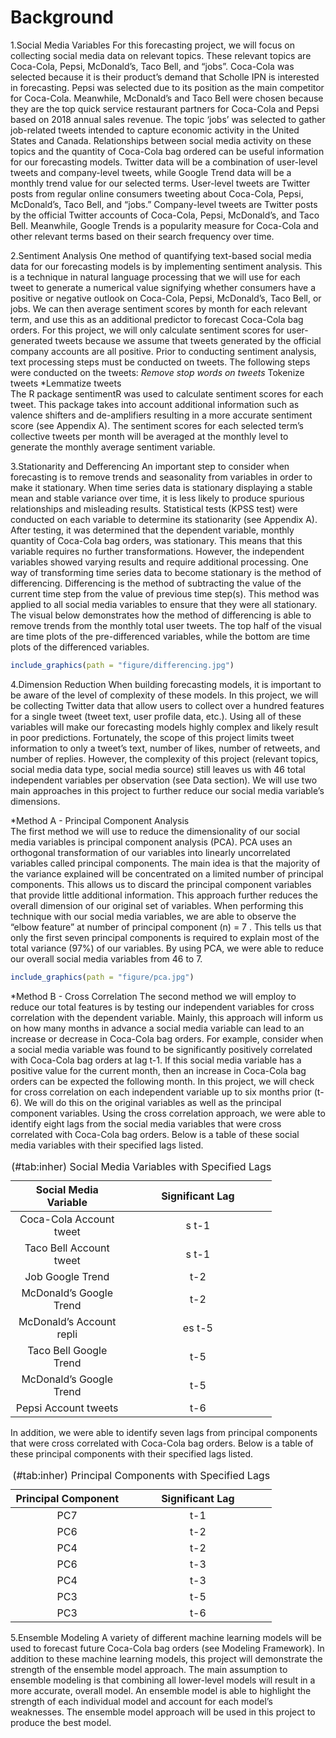 <!--
This is for including Chapter 1.  Notice that it's also good practice to name your chunk.  This will help you debug potential issues as you knit.  The chunk above is called intro and the one below is called background.  Feel free to change the name of the Rmd file as you wish, but don't forget to change it here from 01-background.Rmd.
-->

<!--
The {#background} text after the chapter declaration will allow us to link throughout the document back to the beginning of of the background section.  These labels will automatically be generated (if not specified) by changing the spaces to hyphens and capital letters to lowercase.  Look for the reference to this label at the beginning of Chapter 2.
-->

# Background {#background .unnumbered}

1.Social Media Variables
For this forecasting project, we will focus on collecting social media data on relevant topics. These relevant topics are Coca-Cola, Pepsi, McDonald’s, Taco Bell, and “jobs”.  Coca-Cola was selected because it is their product’s demand that Scholle IPN is interested in forecasting. Pepsi was selected due to its position as the main competitor for Coca-Cola.  Meanwhile, McDonald’s and Taco Bell were chosen because they are the top quick service restaurant partners for Coca-Cola and Pepsi based on 2018 annual sales revenue. The topic ‘jobs’ was selected to gather job-related tweets intended to capture economic activity in the United States and Canada.  Relationships between social media activity on these topics and the quantity of Coca-Cola bag ordered can be useful information for our forecasting models.
Twitter data will be a combination of user-level tweets and company-level tweets, while Google Trend data will be a monthly trend value for our selected terms.  User-level tweets are Twitter posts from regular online consumers tweeting about Coca-Cola, Pepsi, McDonald’s, Taco Bell, and “jobs.”  Company-level tweets are Twitter posts by the official Twitter accounts of Coca-Cola, Pepsi, McDonald’s, and Taco Bell.  Meanwhile, Google Trends is a popularity measure for Coca-Cola and other relevant terms based on their search frequency over time. 

2.Sentiment Analysis
One method of quantifying text-based social media data for our forecasting models is by implementing sentiment analysis.  This is a technique in natural language processing that we will use for each tweet to generate a numerical value signifying whether consumers have a positive or negative outlook on Coca-Cola, Pepsi, McDonald’s, Taco Bell, or jobs.  We can then average sentiment scores by month for each relevant term, and use this as an additional predictor to forecast Coca-Cola bag orders.  For this project, we will only calculate sentiment scores for user-generated tweets because we assume that tweets generated by the official company accounts are all positive.
Prior to conducting sentiment analysis, text processing steps must be conducted on tweets. The following steps were conducted on the tweets:
*Remove stop words on tweets
*Tokenize tweets
*Lemmatize tweets   
The R package sentimentR was used to calculate sentiment scores for each tweet. This package takes into account additional information such as valence shifters and de-amplifiers resulting in a more accurate sentiment score (see Appendix A).  The sentiment scores for each selected term’s collective tweets per month will be averaged at the monthly level to generate the monthly average sentiment variable.  

3.Stationarity and Defferencing
An important step to consider when forecasting is to remove trends and seasonality from variables in order to make it stationary.  When time series data is stationary displaying a stable mean and stable variance over time, it is less likely to produce spurious relationships and misleading results.  Statistical tests (KPSS test) were conducted on each variable to determine its stationarity (see Appendix A).  After testing, it was determined that the dependent variable, monthly quantity of Coca-Cola bag orders, was stationary.  This means that this variable requires no further transformations.  However, the independent variables showed varying results and require additional processing.  One way of transforming time series data to become stationary is the method of differencing.  Differencing is the method of subtracting the value of the current time step from the value of previous time step(s).  This method was applied to all social media variables to ensure that they were all stationary.  The visual below demonstrates how the method of differencing is able to remove trends from the monthly total user tweets.  The top half of the visual are time plots of the pre-differenced variables, while the bottom are time plots of the differenced variables.

```r
include_graphics(path = "figure/differencing.jpg")
```

4.Dimension Reduction
When building forecasting models, it is important to be aware of the level of complexity of these models.  In this project, we will be collecting Twitter data that allow users to collect over a hundred features for a single tweet (tweet text, user profile data, etc.).  Using all of these variables will make our forecasting models highly complex and likely result in poor predictions.  Fortunately, the scope of this project limits tweet information to only a tweet’s text, number of likes, number of retweets, and number of replies.  However, the complexity of this project (relevant topics, social media data type, social media source) still leaves us with 46 total independent variables per observation (see Data section).  We will use two main approaches in this project to further reduce our social media variable’s dimensions.

*Method A - Principal Component Analysis  
The first method we will use to reduce the dimensionality of our social media variables is principal component analysis (PCA).  PCA uses an orthogonal transformation of our variables into linearly uncorrelated variables called principal components.   The main idea is that the majority of the variance explained will be concentrated on a limited number of principal components.  This allows us to discard the principal component variables that provide little additional information.  This approach further reduces the overall dimension of our original set of variables.  When performing this technique with our social media variables, we are able to observe the “elbow feature” at number of principal component (n) = 7 .  This tells us that only the first seven principal components is required to explain most of the total variance (97%) of our variables. By using PCA, we were able to reduce our overall social media variables from 46 to 7.

```r
include_graphics(path = "figure/pca.jpg")
```

*Method B - Cross Correlation
The second method we will employ to reduce our total features is by testing our independent variables for cross correlation with the dependent variable.  Mainly, this approach will inform us on how many months in advance a social media variable can lead to an increase or decrease in Coca-Cola bag orders. For example, consider when a social media variable was found to be significantly positively correlated with Coca-Cola bag orders at lag t-1.  If this social media variable has a positive value for the current month, then an increase in Coca-Cola bag orders can be expected the following month. In this project, we will check for cross correlation on each independent variable up to six months prior (t-6). We will do this on the original variables as well as the principal component variables. Using the cross correlation approach, we were able to identify eight lags from the social media variables that were cross correlated with Coca-Cola bag orders. Below is a table of these social media variables with their specified lags listed. 

----------------------------------------------------------
  Social Media Variable             Significant Lag   
------------------------- -------------------------------- 
  Coca-Cola  Account tweets               t-1                     
  
  Taco Bell  Account tweets               t-1                       
  
  Job Google Trend                        t-2                        
  
  McDonald’s Google Trend                 t-2
  
  McDonald’s Account replies              t-5
  
  Taco Bell Google Trend                  t-5
  
  McDonald’s Google Trend                 t-5
  
  Pepsi Account tweets                    t-6
------------------------- ----------------------------------------- 
Table: (\#tab:inher) Social Media Variables with Specified Lags

In addition, we were able to identify seven lags from principal components that were cross correlated with Coca-Cola bag orders.  Below is a table of these principal components with their specified lags listed. 

----------------------------------------------------------
  Principal Component             Significant Lag   
------------------------- -------------------------------- 
           PC7                            t-1                     
  
           PC6                            t-2                          
  
           PC4                            t-2                         
  
           PC6                            t-3
  
           PC4                            t-3
  
           PC3                            t-5
  
           PC3                            t-6
------------------------- ----------------------------------------- 
Table: (\#tab:inher) Principal Components with Specified Lags

5.Ensemble Modeling
A variety of different machine learning models will be used to forecast future Coca-Cola bag orders (see Modeling Framework).  In addition to these machine learning models, this project will demonstrate the strength of the ensemble model approach. The main assumption to ensemble modeling is that combining all lower-level models will result in a more accurate, overall model. An ensemble model is able to highlight the strength of each individual model and account for each model’s weaknesses.  The ensemble model approach will be used in this project to produce the best model.


\newpage
